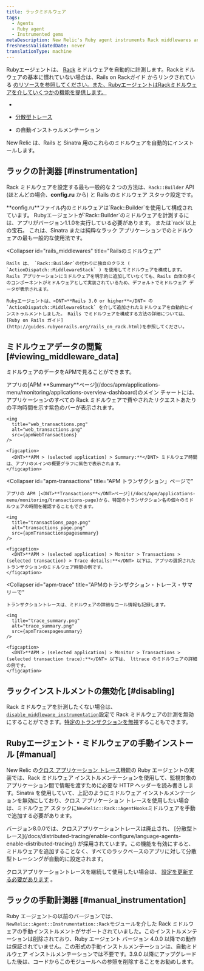 ```yaml
---
title: ラックミドルウェア
tags:
  - Agents
  - Ruby agent
  - Instrumented gems
metaDescription: New Relic's Ruby agent instruments Rack middlewares and uses middlewares for functions like cross application tracing and browser auto-instrumentation.
freshnessValidatedDate: never
translationType: machine
---
```





Rubyエージェントは、 [Rack](http://rack.github.io/) ミドルウェアを自動的に計測します。Rackミドルウェアの基本に慣れていない場合は、Rails on Rackガイド からリンクされている [のリソースを参照してください。また、RubyエージェントはRackミドルウェアを介していくつかの機能を提供します。](http://guides.rubyonrails.org/rails_on_rack.html#resources)

[](http://guides.rubyonrails.org/rails_on_rack.html#resources)

* [](http://guides.rubyonrails.org/rails_on_rack.html#resources)

* [](http://guides.rubyonrails.org/rails_on_rack.html#resources)[分散型トレース](/docs/distributed-tracing/enable-configure/language-agents-enable-distributed-tracing/)

* <InlinePopover type="browser">[](/docs/agents/ruby-agent/features/page-load-timing-ruby)</InlinePopover>

  の自動インストゥルメンテーション

New Relic は、Rails と Sinatra 用のこれらのミドルウェアを自動的にインストールします。

## ラックの計測器 [#instrumentation]

Rack ミドルウェアを設定する最も一般的な 2 つの方法は、`Rack::Builder` API (ほとんどの場合、<DNT>**config.ru**</DNT> から) と Rails のミドルウェア スタック設定です。

<CollapserGroup>
  <Collapser
    id="rack_builder"
    title="ラック::ビルダー"
  >
    <DNT>**config.ru**</DNT>ファイル内のミドルウェアは`Rack::Builder`を使用して構成されています。 Rubyエージェントが`Rack::Builder`のミドルウェアを計測するには、アプリがバージョン1.1.0を実行している必要があります。 または`rack`以上の宝石。 これは、Sinatra または純粋なラック アプリケーションでのミドルウェアの最も一般的な使用法です。
  </Collapser>

  <Collapser
    id="rails_middlewares"
    title="Railsのミドルウェア"
  >
    Rails は、 `Rack::Builder`の代わりに独自のクラス ( `ActionDispatch::MiddlewareStack` ) を使用してミドルウェアを構成します。Rails アプリケーションにミドルウェアを明示的に追加していなくても、Rails 自体の多くのコンポーネントがミドルウェアとして実装されているため、デフォルトでミドルウェア データが表示されます。

    Rubyエージェントは、<DNT>**Rails 3.0 or higher**</DNT> の `ActionDispatch::MiddlewareStack` を介して追加されたミドルウェアを自動的にインストゥルメントしました。 Rails でミドルウェアを構成する方法の詳細については、 [Ruby on Rails ガイド](http://guides.rubyonrails.org/rails_on_rack.html)を参照してください。
  </Collapser>
</CollapserGroup>

## ミドルウェアデータの閲覧 [#viewing_middleware_data]

ミドルウェアのデータをAPMで見ることができます。

<CollapserGroup>
  <Collapser
    id="apm-overview"
    title="APMのサマリーページで"
  >
    アプリの[APM <DNT>**Summary**</DNT>ページ](/docs/apm/applications-menu/monitoring/applications-overview-dashboard)のメイン チャートには、アプリケーションのすべての Rack ミドルウェアで費やされたリクエストあたりの平均時間を示す紫色のバーが表示されます。

    <img
      title="web_transactions.png"
      alt="web_transactions.png"
      src={apmWebTransactions}
    />

    <figcaption>
      <DNT>**APM > (selected application) > Summary:**</DNT> ミドルウェア時間は、アプリのメインの概要グラフに紫色で表示されます。
    </figcaption>
  </Collapser>

  <Collapser
    id="apm-transactions"
    title="APM トランザクション」ページで"
  >
    アプリの APM [<DNT>**Transactions**</DNT>ページ](/docs/apm/applications-menu/monitoring/transactions-page)から、特定のトランザクション名の個々のミドルウェアの時間を確認することもできます。

    <img
      title="transactions_page.png"
      alt="transactions_page.png"
      src={apmTransactionspagesummary}
    />

    <figcaption>
      <DNT>**APM > (selected application) > Monitor > Transactions > (selected transaction) > Trace details:**</DNT> 以下は、アプリの選択されたトランザクションのミドルウェア時間の例です。
    </figcaption>
  </Collapser>

  <Collapser
    id="apm-trace"
    title="APMのトランザクション・トレース・サマリーで"
  >
    トランザクショントレースは、ミドルウェアの詳細なコール情報も記録します。

    <img
      title="trace_summary.png"
      alt="trace_summary.png"
      src={apmTracespagesummary}
    />

    <figcaption>
      <DNT>**APM > (selected application) > Monitor > Transactions > (selected transaction trace):**</DNT> 以下は、 lttrace のミドルウェアの詳細の例です。
    </figcaption>
  </Collapser>
</CollapserGroup>

## ラックインストルメントの無効化 [#disabling]

Rack ミドルウェアを計測したくない場合は、 [`disable_middleware_instrumentation`](/docs/agents/ruby-agent/installation-configuration/ruby-agent-configuration)設定で Rack ミドルウェアの計測を無効にすることができます。[特定のトランザクションを無視](/docs/agents/ruby-agent/installation-configuration/ignoring-specific-transactions)することもできます。

## Rubyエージェント・ミドルウェアの手動インストール [#manual]

New Relic の[クロス アプリケーション トレース](/docs/apm/traces/cross-application-traces/cross-application-tracing)機能の Ruby エージェントの実装では、Rack ミドルウェア インストルメンテーションを使用して、監視対象のアプリケーション間で情報を渡すために必要な HTTP ヘッダーを読み書きします。Sinatra を使用していて、上記のようにミドルウェア インストルメンテーションを無効にしており、クロス アプリケーション トレースを使用したい場合は、ミドルウェア スタックに`NewRelic::Rack::AgentHooks`ミドルウェアを手動で追加する必要があります。

<Callout variant="important">
  バージョン8.0.0では、クロスアプリケーショントレースは廃止され、 [分散型トレース](/docs/distributed-tracing/enable-configure/language-agents-enable-distributed-tracing/) が採用されています。この機能を有効にすると、ミドルウェアを追加することなく、すべてのラックベースのアプリに対して分散型トレーシングが自動的に設定されます。

  クロスアプリケーショントレースを継続して使用したい場合は、 [設定を更新する必要があります](/docs/agents/ruby-agent/features/cross-application-tracing-ruby#configuration) 。
</Callout>

## ラックの手動計測器 [#manual_instrumentation]

Ruby エージェントの以前のバージョンでは、 `NewRelic::Agent::Instrumentation::Rack`モジュールを介した Rack ミドルウェアの手動インストルメントがサポートされていました。このインストルメンテーションは削除されており、Ruby エージェント バージョン 4.0.0 以降での動作は保証されていません。この形式の手動インストルメンテーションは、自動ミドルウェア インストルメンテーションでは不要です。3.9.0 以降にアップグレードした後は、コードからこのモジュールへの参照を削除することをお勧めします。